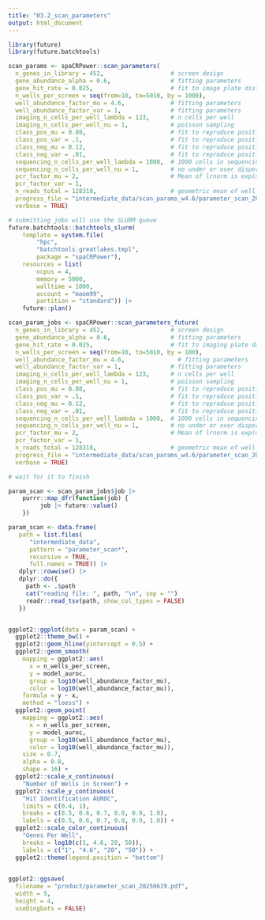```yaml
---
title: "03.2_scan_parameters"
output: html_document
---
```

```r
library(future)
library(future.batchtools)
```



```r
scan_params <- spaCRPower::scan_parameters(
  n_genes_in_library = 452,                   # screen design 
  gene_abundance_alpha = 0.6,                 # fitting parameters
  gene_hit_rate = 0.025,                      # fit to image plate distribution
  n_wells_per_screen = seq(from=10, to=5010, by = 1000),
  well_abundance_factor_mu = 4.6,             # fitting parameters
  well_abundance_factor_var = 1,              # fitting parameters
  imaging_n_cells_per_well_lambda = 123,      # n cells per well
  imaging_n_cells_per_well_nu = 1,            # poisson sampling
  class_pos_mu = 0.80,                        # fit to reproduce positivity rates in wells
  class_pos_var = .1,                         # fit to reproduce positivity rates in wells
  class_neg_mu = 0.12,                        # fit to reproduce positivity rates in wells
  class_neg_var = .01,                        # fit to reproduce positivity rates in wells
  sequencing_n_cells_per_well_lambda = 1000,  # 1000 cells in sequencing plate for each gene in the well
  sequencing_n_cells_per_well_nu = 1,         # no under or over dispersion => Poisson
  pcr_factor_mu = 2,                          # Mean of lrnorm is exp(mu + 1/var) = ~12.1
  pcr_factor_var = 1,
  n_reads_total = 128318,                     # geometric mean of well reads
  progress_file = "intermediate_data/scan_params_w4.6/parameter_scan_20250621.tsv",
  verbose = TRUE)         
```

```r
# submitting jobs will use the SLURM queue
future.batchtools::batchtools_slurm(
    template = system.file(
        "hpc",
        "batchtools.greatlakes.tmpl",
        package = "spaCRPower"),
    resources = list(
        ncpus = 4,
        memory = 5000,
        walltime = 1000,
        account = "maom99",
        partition = "standard")) |>
    future::plan()
```



```r

scan_param_jobs <- spaCRPower::scan_parameters_future(
  n_genes_in_library = 452,                   # screen design 
  gene_abundance_alpha = 0.6,                 # fitting parameters
  gene_hit_rate = 0.025,                      # fit to imaging plate data
  n_wells_per_screen = seq(from=10, to=5010, by = 100),
  well_abundance_factor_mu = 4.6,               # fitting parameters
  well_abundance_factor_var = 1,              # fitting parameters
  imaging_n_cells_per_well_lambda = 123,      # n cells per well
  imaging_n_cells_per_well_nu = 1,            # poisson sampling
  class_pos_mu = 0.80,                        # fit to reproduce positivity rates in wells
  class_pos_var = .1,                         # fit to reproduce positivity rates in wells
  class_neg_mu = 0.12,                        # fit to reproduce positivity rates in wells
  class_neg_var = .01,                        # fit to reproduce positivity rates in wells
  sequencing_n_cells_per_well_lambda = 1000,  # 1000 cells in sequencing plate for each gene in the well
  sequencing_n_cells_per_well_nu = 1,         # no under or over dispersion => Poisson
  pcr_factor_mu = 2,                          # Mean of lrnorm is exp(mu + 1/var) = ~12.1
  pcr_factor_var = 1,
  n_reads_total = 128318,                     # geometric mean of well reads
  progress_file = "intermediate_data/scan_params_w4.6/parameter_scan_20250621.tsv",
  verbose = TRUE)

# wait for it to finish

param_scan <- scan_param_jobs$job |>
    purrr::map_dfr(function(job) {
         job |> future::value()
    })

```

```r

param_scan <- data.frame(
   path = list.files(
      "intermediate_data",
      pattern = "parameter_scan*",
      recursive = TRUE,
      full.names = TRUE)) |>
   dplyr::rowwise() |>
   dplyr::do({
     path <- .$path
     cat("reading file: ", path, "\n", sep = "")
     readr::read_tsv(path, show_col_types = FALSE)
   })


ggplot2::ggplot(data = param_scan) +
  ggplot2::theme_bw() +
  ggplot2::geom_hline(yintercept = 0.5) +
  ggplot2::geom_smooth(
    mapping = ggplot2::aes(
      x = n_wells_per_screen,
      y = model_auroc,
      group = log10(well_abundance_factor_mu),
      color = log10(well_abundance_factor_mu)),
    formula = y ~ x,
    method = "loess") +
  ggplot2::geom_point(
    mapping = ggplot2::aes(
      x = n_wells_per_screen,
      y = model_auroc,
      group = log10(well_abundance_factor_mu),
      color = log10(well_abundance_factor_mu)),
    size = 0.7,
    alpha = 0.8,
    shape = 16) +
  ggplot2::scale_x_continuous(
    "Number of Wells in Screen") +
  ggplot2::scale_y_continuous(
    "Hit Identification AUROC",
    limits = c(0.4, 1),
    breaks = c(0.5, 0.6, 0.7, 0.8, 0.9, 1.0),
    labels = c(0.5, 0.6, 0.7, 0.8, 0.9, 1.0)) +
  ggplot2::scale_color_continuous(
    "Genes Per Well",
    breaks = log10(c(1, 4.6, 20, 50)),
    labels = c("1", "4.6", "20", "50")) +
  ggplot2::theme(legend.position = "bottom")
    

ggplot2::ggsave(
  filename = "product/parameter_scan_20250619.pdf",
  width = 5,
  height = 4,
  useDingbats = FALSE)



```

